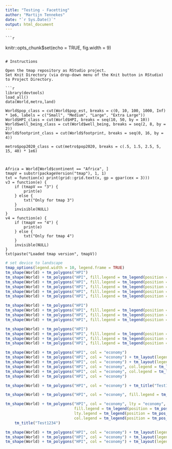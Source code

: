 ```yaml
---
title: "Testing - Facetting"
author: "Martijn Tennekes"
date: "`r Sys.Date()`"
output: html_document
---
```

	
	```r
knitr::opts_chunk$set(echo = TRUE, fig.width = 9)
```

# Instructions

Open the tmap repository as RStudio project.
Set Knit Directory (via drop-down menu of the Knit button in RStudio) to Project Directory.

```r
library(devtools)
load_all()
data(World,metro,land)

World$pop_class = cut(World$pop_est, breaks = c(0, 10, 100, 1000, Inf) * 1e6, labels = c("Small", "Medium", "Large", "Extra Large"))					   
World$HPI_class = cut(World$HPI, breaks = seq(10, 50, by = 10))
World$well_being_class = cut(World$well_being, breaks = seq(2, 8, by = 2))
World$footprint_class = cut(World$footprint, breaks = seq(0, 16, by = 4))

metro$pop2020_class = cut(metro$pop2020, breaks = c(.5, 1.5, 2.5, 5, 15, 40) * 1e6)



Africa = World[World$continent == "Africa", ]
tmapV = substr(packageVersion("tmap"), 1, 1)
txt = function(x) print(grid::grid.text(x, gp = gpar(cex = 3)))
v3 = function(e) {
	if (tmapV == "3") {
		print(e)
	} else {
		txt("Only for tmap 3")
	}
	invisible(NULL)
}
v4 = function(e) {
	if (tmapV == "4") {
		print(e)
	} else {
		txt("Only for tmap 4")
	}
	invisible(NULL)
}
txt(paste("Loaded tmap version", tmapV))
```

```r
# set device to landscape
tmap_options(legend.width = 10, legend.frame = TRUE)
tm_shape(World) + tm_polygons("HPI")
tm_shape(World) + tm_polygons("HPI", fill.legend = tm_legend(position = tm_pos_auto_out(pos.h= "left")))
tm_shape(World) + tm_polygons("HPI", fill.legend = tm_legend(position = tm_pos_auto_out(pos.h= "right", pos.v = "bottom")))
tm_shape(World) + tm_polygons("HPI", fill.legend = tm_legend(position = tm_pos_auto_out(pos.h= "right", pos.v = "bottom", just.h = "left", just.v = "right")))
tm_shape(World) + tm_polygons("HPI", fill.legend = tm_legend(position = tm_pos_auto_out(pos.h= "right", pos.v = "bottom", just.h = "center", just.v = "center")))
tm_shape(World) + tm_polygons("HPI", fill.legend = tm_legend(position = tm_pos_auto_out(pos.h= "right", pos.v = "bottom", just.h = "right", just.v = "bottom")))
```

```r
tm_shape(World) + tm_polygons("HPI")
tm_shape(World) + tm_polygons("HPI", fill.legend = tm_legend(position = tm_pos_out(cell.h= "left", cell.v = "top")))
tm_shape(World) + tm_polygons("HPI", fill.legend = tm_legend(position = tm_pos_out(cell.h= "left", cell.v = "center")))
tm_shape(World) + tm_polygons("HPI", fill.legend = tm_legend(position = tm_pos_out(cell.h= "center", cell.v = "bottom")))
```


```r
tm_shape(World) + tm_polygons("HPI")
tm_shape(World) + tm_polygons("HPI", fill.legend = tm_legend(position = tm_pos_in(pos.h= "left", pos.v = "top")))
tm_shape(World) + tm_polygons("HPI", fill.legend = tm_legend(position = tm_pos_in(pos.h= "left", pos.v = "center")))
tm_shape(World) + tm_polygons("HPI", fill.legend = tm_legend(position = tm_pos_in(pos.h= "center", pos.v = "bottom")))
```

```r
tm_shape(World) + tm_polygons("HPI", col = "economy")
tm_shape(World) + tm_polygons("HPI", col = "economy") + tm_layout(legend.position = tm_pos_out("center", "center", pos.h = "center", pos.v = "center"))
tm_shape(World) + tm_polygons("HPI", col = "economy") + tm_layout(legend.position = tm_pos_out("center", "center", pos.h = "center", pos.v = "center", just.h = "right", just.v = "bottom"))
tm_shape(World) + tm_polygons("HPI", col = "economy", col.legend = tm_legend(position = tm_pos_in(just.h = "right"))) + tm_layout(legend.position = tm_pos_out("center", "center", pos.h = "center", pos.v = "center"))
tm_shape(World) + tm_polygons("HPI", col = "economy", col.legend = tm_legend(position = tm_pos_in(just.h = "right"))) + tm_layout(legend.position = tm_pos_out("center", "center", pos.h = "center", pos.v = "center"))
tm_shape(World) + tm_polygons("HPI", col = "economy")
```


```r
tm_shape(World) + tm_polygons("HPI", col = "economy") + tm_title("Test1234") + tm_layout(legend.orientation = "landscape", legend.stack = "vertical")
```


```r
tm_shape(World) + tm_polygons("HPI", col = "economy", fill.legend = tm_legend(position = tm_pos_auto_out("right", "bottom")), col.legend = tm_legend(position = tm_pos_auto_out("right", "bottom", pos.v = "bottom"))) + tm_title("Test1234")

tm_shape(World) + tm_polygons("HPI", col = "economy", lty = "economy", 
							  fill.legend = tm_legend(position = tm_pos_auto_out("right", "bottom")), 
							  lty.legend = tm_legend(position = tm_pos_auto_out("right", "bottom")), 
							  col.legend = tm_legend(position = tm_pos_auto_out("right", "bottom", pos.v = "bottom"))) + 
	tm_title("Test1234")
```

```r
tm_shape(World) + tm_polygons("HPI", col = "economy") + tm_layout(legend.position = tm_pos_auto_in())
tm_shape(World) + tm_polygons("HPI", col = "economy") + tm_layout(legend.position = tm_pos_auto_in()) + tm_title("test")
tm_shape(World) + tm_polygons("HPI", col = "economy") + tm_layout(legend.position = tm_pos_auto_in()) + tm_title("test", position = tm_pos_in("left", "bottom"))
```